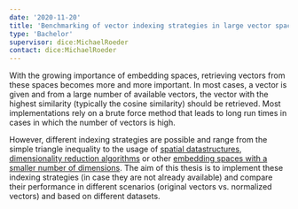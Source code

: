 ```yaml
---
date: '2020-11-20'
title: 'Benchmarking of vector indexing strategies in large vector spaces'
type: 'Bachelor'
supervisor: dice:MichaelRoeder
contact: dice:MichaelRoeder
---
```


With the growing importance of embedding spaces, retrieving vectors from these spaces becomes more and more important. In most cases, a vector is given and from a large number of available vectors, the vector with the highest similarity (typically the cosine similarity) should be retrieved. Most implementations rely on a brute force method that leads to long run times in cases in which the number of vectors is high.

However, different indexing strategies are possible and range from the simple triangle inequality to the usage of [spatial datastructures](https://www.sciencedirect.com/science/article/pii/B9780444825377500188#s0090), [dimensionality reduction algorithms](https://members.loria.fr/moberger/Enseignement/AVR/Exposes/TR_Dimensiereductie.pdf) or other [embedding spaces with a smaller number of dimensions](https://ieeexplore.ieee.org/stamp/stamp.jsp?arnumber=1195989). The aim of this thesis is to implement these indexing strategies (in case they are not already available) and compare their performance in different scenarios (original vectors vs. normalized vectors) and based on different datasets.



